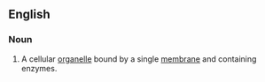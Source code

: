 ==English==
{{wikipedia}}
===Noun===
{{en-noun|microbodies}}

# A cellular [[organelle]] bound by a single [[membrane]] and containing enzymes.